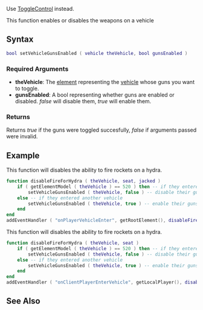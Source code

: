 {{Server client function}}
{{Deprecated}}
Use [[/ToggleControl.md|ToggleControl]] instead.

This function enables or disables the weapons on a vehicle

==Syntax==
<syntaxhighlight lang="lua">bool setVehicleGunsEnabled ( vehicle theVehicle, bool gunsEnabled )</syntaxhighlight>

===Required Arguments===
*'''theVehicle''': The [[/element.md|element]] representing the [[/vehicle.md|vehicle]] whose guns you want to toggle.
*'''gunsEnabled''': A bool representing whether guns are enabled or disabled.  ''false'' will disable them, ''true'' will enable them.

===Returns===
Returns ''true'' if the guns were toggled succesfully, ''false'' if arguments passed were invalid.

==Example==
<section name="Example 1" class="server" show="true">
This function will disables the ability to fire rockets on a hydra.
<syntaxhighlight lang="lua">
function disableFireForHydra ( theVehicle, seat, jacked )
    if ( getElementModel ( theVehicle ) == 520 ) then -- if they entered a hydra
        setVehicleGunsEnabled ( theVehicle, false ) -- disable their guns
    else -- if they entered another vehicle
        setVehicleGunsEnabled ( theVehicle, true ) -- enable their guns
    end
end
addEventHandler ( "onPlayerVehicleEnter", getRootElement(), disableFireForHydra )
</syntaxhighlight>
</section>
<section name="Example 2" class="client" show="false">
This function will disables the ability to fire rockets on a hydra.
<syntaxhighlight lang="lua">
function disableFireForHydra ( theVehicle, seat )
    if ( getElementModel ( theVehicle ) == 520 ) then -- if they entered a hydra
        setVehicleGunsEnabled ( theVehicle, false ) -- disable their guns
    else -- if they entered another vehicle
        setVehicleGunsEnabled ( theVehicle, true ) -- enable their guns
    end
end
addEventHandler ( "onClientPlayerEnterVehicle", getLocalPlayer(), disableFireForHydra )
</syntaxhighlight>
</section>

==See Also==
{{Vehicle functions}}